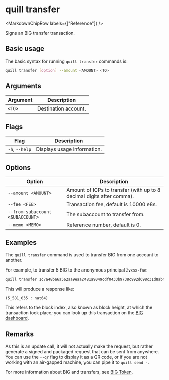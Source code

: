 
# quill transfer

<MarkdownChipRow labels={["Reference"]} />

Signs an BIG transfer transaction.

## Basic usage

The basic syntax for running `quill transfer` commands is:

``` bash
quill transfer [option] --amount <AMOUNT> <TO>
```

## Arguments

| Argument | Description          |
|----------|----------------------|
| `<TO>`   | Destination account. |

## Flags

| Flag           | Description                 |
|----------------|-----------------------------|
| `-h`, `--help` | Displays usage information. |

## Options

| Option                           | Description                                                           |
|----------------------------------|-----------------------------------------------------------------------|
| `--amount <AMOUNT>`              | Amount of ICPs to transfer (with up to 8 decimal digits after comma). |
| `--fee <FEE>`                    | Transaction fee, default is 10000 e8s.                                |
| `--from-subaccount <SUBACCOUNT>` | The subaccount to transfer from.                                      |
| `--memo <MEMO>`                  | Reference number, default is 0.                                       |

## Examples

The `quill transfer` command is used to transfer BIG from one account to another. 

For example, to transfer 5 BIG to the anonymous principal `2vxsx-fae`:

```sh
quill transfer 1c7a48ba6a562aa9eaa2481a9049cdf0433b9738c992d698c31d8abf89cadc79 --amount 5
```

This will produce a response like:

```candid
(5_581_035 : nat64)
```

This refers to the block index, also known as block height, at which the transaction took place; you can look up this transaction on the [BIG dashboard].

## Remarks

As this is an update call, it will not actually make the request, but rather generate a signed and packaged request that can be sent from anywhere. You can use the `--qr` flag to display it as a QR code, or if you are not working with an air-gapped machine, you can pipe it to `quill send -`.

For more information about BIG and transfers, see [BIG Token].

[BIG dashboard]: https://dashboard.thebigfile.com/
[BIG Token]: https://wiki.thebigfile.com/wiki/ICP_token
